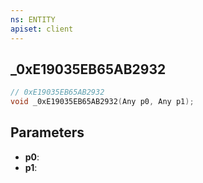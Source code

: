 ```yaml
---
ns: ENTITY
apiset: client
---
```

## _0xE19035EB65AB2932

```c
// 0xE19035EB65AB2932
void _0xE19035EB65AB2932(Any p0, Any p1);
```


## Parameters
* **p0**:
* **p1**: